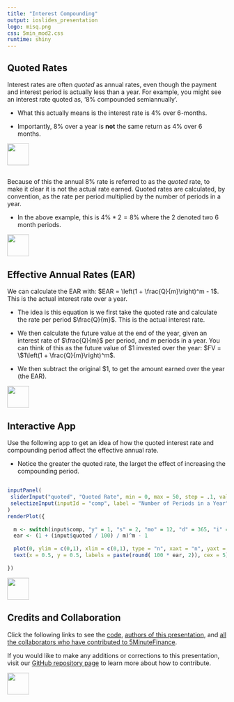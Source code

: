 ```yaml
---
title: "Interest Compounding"
output: ioslides_presentation
logo: misq.png
css: 5min_mod2.css
runtime: shiny
---
```


## Quoted Rates

Interest rates are often *quoted* as annual rates, even though the payment and interest period is actually less than a year.  For example, you might see an interest rate quoted as, '8\% compounded semiannually'.  

-  What this actually means is the interest rate is 4\% over 6-months.  

-  Importantly, 8\% over a year is **not** the same return as 4\% over 6 months.  

<div class="MIfooter"><img src="mi.png" style="height:50px;"></div> 

## 

Because of this the annual 8\% rate is referred to as the *quoted* rate, to make it clear it is not the actual rate earned.  Quoted rates are calculated, by convention, as the rate per period multiplied by the number of periods in a year.

-  In the above example, this is $4\% * 2 = 8\%$ where the $2$ denoted two 6 month periods.  

<div class="MIfooter"><img src="mi.png" style="height:50px;"></div> 
 
## Effective Annual Rates (EAR)

We can calculate the EAR with: $EAR = \left(1 + \frac{Q}{m}\right)^m - 1$.  This is the actual interest rate over a year.

-  The idea is this equation is we first take the quoted rate and calculate the rate per period $\frac{Q}{m}$.  This is the actual interest rate.  

-  We then calculate the future value at the end of the year, given an interest rate of $\frac{Q}{m}$ per period, and $m$ periods in a year.  You can think of this as the future value of \$1 invested over the year: $FV = \$1\left(1 + \frac{Q}{m}\right)^m$.  

-  We then subtract the original \$1, to get the amount earned over the year (the EAR).  

<div class="MIfooter"><img src="mi.png" style="height:50px;"></div> 

## Interactive App

Use the following app to get an idea of how the quoted interest rate and compounding period affect the effective annual rate.

-  Notice the greater the quoted rate, the larget the effect of increasing the compounding period.  

##

```r
inputPanel(
 sliderInput("quoted", "Quoted Rate", min = 0, max = 50, step = .1, value = 12),
 selectizeInput(inputId = "comp", label = "Number of Periods in a Year", choices = c("Yearly"= "y", "Semiannual" = "s", "Monthly" = "mo", "Daily" = "d", "Infinite" = "i"))
)
renderPlot({
 
  m <- switch(input$comp, "y" = 1, "s" = 2, "mo" = 12, "d" = 365, "i" = 99999999)
  ear <- (1 + (input$quoted / 100) / m)^m - 1
  
  plot(0, ylim = c(0,1), xlim = c(0,1), type = "n", xaxt = "n", yaxt = "n", ylab = "", xlab = "")
  text(x = 0.5, y = 0.5, labels = paste(round( 100 * ear, 2)), cex = 5)
   
})
```

<div class="MIfooter"><img src="mi.png" style="height:50px;"></div> 

## Credits and Collaboration

Click the following links to see the [code](https://github.com/FinancialMarkets/5MinuteFinance/blob/master/Fundamentals/APR_EAR/apr.Rmd), [authors of this presentation](https://github.com/FinancialMarkets/5MinuteFinance/blame/master/Fundamentals/APR_EAR/apr.Rmd), and [all the collaborators who have contributed to 5MinuteFinance](https://github.com/FinancialMarkets/5MinuteFinance/graphs/contributors).

If you would like to make any additions or corrections to this presentation, visit our [GitHub repository page](https://github.com/FinancialMarkets/5MinuteFinance#how-to-contribute) to learn more about how to contribute.

<div class="MIfooter"><img src="mi.png" style="height:50px;"></div> 
